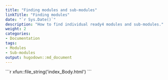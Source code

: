 ```yaml
---
title: "Finding modules and sub-modules"
linkTitle: "Finding modules"
date: "`r Sys.Date()`"
description: "How to find individual ready4 modules and sub-modules."
weight: 2
categories: 
- Documentation
tags: 
- Modules
- Sub-modules
output: hugodown::md_document
---
```


````{=html}
```r
xfun::file_string('index_Body.html')
```
````
